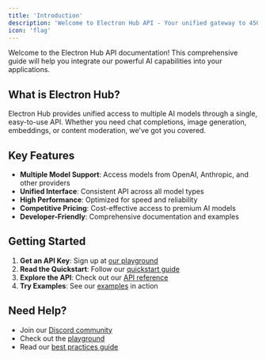 ```yaml
---
title: 'Introduction'
description: 'Welcome to Electron Hub API - Your unified gateway to 450+ AI models'
icon: 'flag'
---
```


Welcome to the Electron Hub API documentation! This comprehensive guide will help you integrate our powerful AI capabilities into your applications.

## What is Electron Hub?

Electron Hub provides unified access to multiple AI models through a single, easy-to-use API. Whether you need chat completions, image generation, embeddings, or content moderation, we've got you covered.

## Key Features

- **Multiple Model Support**: Access models from OpenAI, Anthropic, and other providers
- **Unified Interface**: Consistent API across all model types
- **High Performance**: Optimized for speed and reliability
- **Competitive Pricing**: Cost-effective access to premium AI models
- **Developer-Friendly**: Comprehensive documentation and examples

## Getting Started

1. **Get an API Key**: Sign up at [our playground](https://playground.electronhub.ai/console)
2. **Read the Quickstart**: Follow our [quickstart guide](/getting-started/quickstart)
3. **Explore the API**: Check out our [API reference](/api-reference/chat/completions)
4. **Try Examples**: See our [examples](/examples/chat-examples) in action

## Need Help?

- Join our [Discord community](https://discord.com/invite/apUUqbxCBQ)
- Check out the [playground](https://playground.electronhub.ai)
- Read our [best practices guide](/guides/best-practices) 

